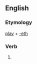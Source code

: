 ==English==

===Etymology===
[[play]] + [[-eth]]

===Verb===
{{infl|en|verb form}}

# {{archaic third-person singular of|play}}